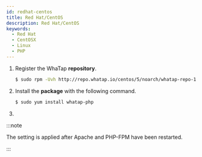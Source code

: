 ```yaml
---
id: redhat-centos
title: Red Hat/CentOS
description: Red Hat/CentOS
keywords:
  - Red Hat
  - CentOSX
  - Linux
  - PHP
---
```



1. Register the WhaTap **repository**.

   ```bash title=SH
   $ sudo rpm -Uvh http://repo.whatap.io/centos/5/noarch/whatap-repo-1.0-1.noarch.rpm
   ```

2. Install the **package** with the following command. 

   ```bash title=SH
   $ sudo yum install whatap-php
   ```

3. <Phpinstallscript />


<Phpextensionwhatap />

:::note

The setting is applied after Apache and PHP-FPM have been restarted.

:::
